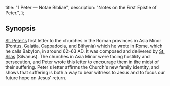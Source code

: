   title: "1 Peter — Notae Bibliae",
  description: "Notes on the First Epistle of Peter.",
};

<Initial text="First Peter"/>

## Synopsis

[St. Peter's](/people/saints/apostles/peter) first letter to the churches in the Roman provinces in Asia Minor (Pontus, Galatia, Cappadocia, and Bithynia) which he wrote in Rome, which he calls Babylon, in around 62–63 AD. It was composed and delivered by [St. Silas](/people/saints/biblical/silas) (Silvanus). The churches in Asia Minor were facing hostility and persecution, and Peter wrote this letter to encourage them in the midst of their suffering. Peter's letter affirms the Church's new family identity, and shows that suffering is both a way to bear witness to Jesus and to focus our future hope on Jesus' return.
